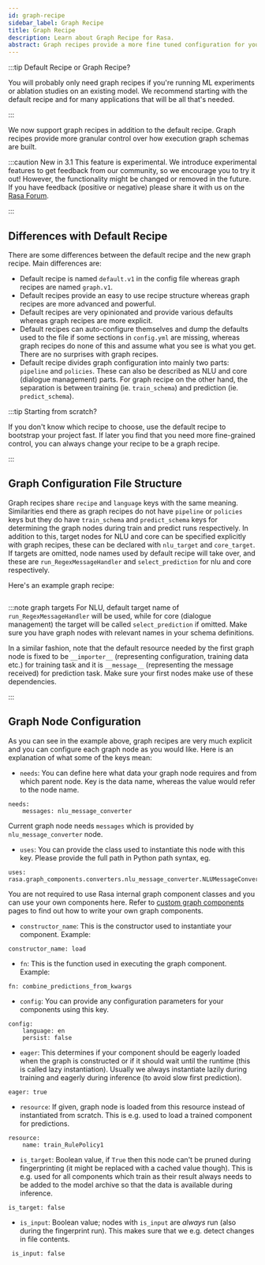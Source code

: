 ```yaml
---
id: graph-recipe
sidebar_label: Graph Recipe
title: Graph Recipe
description: Learn about Graph Recipe for Rasa.
abstract: Graph recipes provide a more fine tuned configuration for your executable graphs.
---
```


:::tip Default Recipe or Graph Recipe?

You will probably only need graph recipes if you're running ML experiments or ablation studies on an existing model. We recommend starting with the default recipe and for many applications that will be all that's needed.

:::

We now support graph recipes in addition to the default recipe. Graph recipes provide more granular control over how execution graph schemas are built.

:::caution New in 3.1
This feature is experimental.
We introduce experimental features to get feedback from our community, so we encourage you to try it out!
However, the functionality might be changed or removed in the future.
If you have feedback (positive or negative) please share it with us on the [Rasa Forum](https://forum.rasa.com).

:::

## Differences with Default Recipe

There are some differences between the default recipe and the new graph recipe. Main differences are:

- Default recipe is named `default.v1` in the config file whereas graph recipes are named `graph.v1`.
- Default recipes provide an easy to use recipe structure whereas graph recipes are more advanced and powerful.
- Default recipes are very opinionated and provide various defaults whereas graph recipes are more explicit.
- Default recipes can auto-configure themselves and dump the defaults used to the file if some sections in `config.yml` are missing, whereas graph recipes do none of this and assume what you see is what you get. There are no surprises with graph recipes.
- Default recipe divides graph configuration into mainly two parts: `pipeline` and `policies`. These can also be described as NLU and core (dialogue management) parts. For graph recipe on the other hand, the separation is between training (ie. `train_schema`) and prediction (ie. `predict_schema`).

:::tip Starting from scratch?

If you don't know which recipe to choose, use the default recipe to bootstrap your project fast. If later you find that you need more fine-grained control, you can always change your recipe to be a graph recipe.

:::

## Graph Configuration File Structure

Graph recipes share `recipe` and `language` keys with the same meaning. Similarities end there as graph recipes do not have `pipeline` or `policies` keys but they do have `train_schema` and `predict_schema` keys for determining the graph nodes during train and predict runs respectively. In addition to this, target nodes for NLU and core can be specified explicitly with graph recipes, these can be declared with `nlu_target` and `core_target`. If targets are omitted, node names used by default recipe will take over, and these are `run_RegexMessageHandler` and `select_prediction` for nlu and core respectively.

Here's an example graph recipe:

```yaml-rasa (../data/test_config/graph_config_short.yml)

```

:::note graph targets
For NLU, default target name of `run_RegexMessageHandler` will be used, while for core (dialogue management) the target will be called `select_prediction` if omitted. Make sure you have graph nodes with relevant names in your schema definitions.

In a similar fashion, note that the default resource needed by the first graph node is fixed to be `__importer__` (representing configuration, training data etc.) for training task and it is `__message__` (representing the message received) for prediction task. Make sure your first nodes make use of these dependencies.

:::

## Graph Node Configuration

As you can see in the example above, graph recipes are very much explicit and you can configure each graph node as you would like. Here is an explanation of what some of the keys mean:

- `needs`: You can define here what data your graph node requires and from which parent node. Key is the data name, whereas the value would refer to the node name.

```yaml-rasa
needs:
    messages: nlu_message_converter
```

Current graph node needs `messages` which is provided by `nlu_message_converter` node.

- `uses`: You can provide the class used to instantiate this node with this key. Please provide the full path in Python path syntax, eg.

```yaml-rasa
uses: rasa.graph_components.converters.nlu_message_converter.NLUMessageConverter
```

You are not required to use Rasa internal graph component classes and you
can use your own components here. Refer to [custom graph
components](./custom-graph-components.mdx) pages to find out how to write your
own graph components.

- `constructor_name`: This is the constructor used to instantiate your component. Example:

```yaml-rasa
constructor_name: load
```

- `fn`: This is the function used in executing the graph component. Example:

```yaml-rasa
fn: combine_predictions_from_kwargs
```

- `config`: You can provide any configuration parameters for your components using this key.

```yaml-rasa
config:
    language: en
    persist: false
```

- `eager`: This determines if your component should be eagerly loaded
  when the graph is constructed or if it should wait until the
  runtime (this is called lazy instantiation). Usually we always
  instantiate lazily during training and eagerly during inference (to
  avoid slow first prediction).

```yaml-rasa
eager: true
```

- `resource`: If given, graph node is loaded from this resource instead of instantiated from scratch. This is e.g. used to load a trained component for predictions.

```yaml-rasa
resource:
    name: train_RulePolicy1
```

- `is_target`: Boolean value, if `True` then this node can't be pruned
  during fingerprinting (it might be replaced with a cached value
  though). This
  is e.g. used for all components which train as their result always needs
  to be added to the model archive so that the data is available during
  inference.

```yaml-rasa
is_target: false
```

- `is_input`: Boolean value; nodes with `is_input` are _always_ run (also during the
  fingerprint run). This makes sure that we e.g. detect changes in file
  contents.

```yaml-rasa
 is_input: false
```
